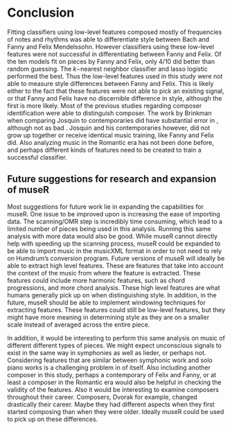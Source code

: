 # Conclusion {-}

Fitting classifiers using low-level features composed mostly of frequencies of notes and rhythms was able to differentiate style between Bach and Fanny and Felix Mendelssohn. However classifiers using these low-level features were not successful in differentiating between Fanny and Felix. Of the ten models fit on pieces by Fanny and Felix, only 4/10 did better than random guessing. The $k-$nearest neighbor classifier and lasso logistic performed the best. Thus the low-level features used in this study were not able to measure style differences between Fanny and Felix. This is likely either to the fact that these features were not able to pick an existing signal, or that Fanny and Felix have no discernible difference in style, although the first is more likely. Most of the previous studies regarding composer identification were able to distinguish composer. The work by Brinkman when comparing Josquin to contemporaries did have substantial error in , although not as bad . Josquin and his contemporaries however, did not grow up together or receive identical music training, like Fanny and Felix did. Also analyzing music in the Romantic era has not been done before, and perhaps different kinds of features need to be created to train a successful classifier. 


## Future suggestions for research and expansion of museR

Most suggestions for future work lie in expanding the capabilities for museR. One issue to be improved upon is increasing the ease of importing data. The scanning/OMR step is incredibly time consuming, which lead to a limited number of pieces being used in this analysis. Running this same analysis with more data would also be good. While museR cannot directly help with speeding up the scanning process, museR could be expanded to be able to import music in the musicXML format in order to not need to rely on Humdrum's conversion program. Future versions of museR will ideally be able to extract high level features. These are features that take into account the context of the music from where the feature is extracted. These features could include more harmonic features, such as chord progressions, and more chord analysis. These high level features are what humans generally pick up on when distinguishing style. In addition, in the future, museR should be able to implement windowing techniques for extracting features. These features could still be low-level features, but they might have more meaning in determining style as they are on a smaller scale instead of averaged across the entire piece. 

In addition, it would be interesting to perform this same analysis on music of different different types of pieces.  We might expect unconscious signals to exist in the same way in symphonies as well as lieder, or perhaps not. Considering features that are similar between symphonic work and solo piano works is a challenging problem in of itself. Also including another composer in this study, perhaps a contemporary of Felix and Fanny, or at least a composer in the Romantic era would also be helpful in checking the validity of the features. Also it would be interesting to examine composers throughout their career. Composers, Dvorak for example, changed drastically their career.  Maybe they had different aspects when they first started composing than when they were older. Ideally museR could be used to pick up on these differences. 





